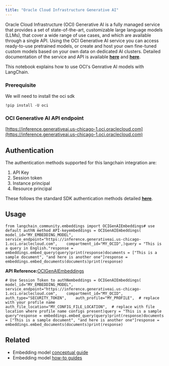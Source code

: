 ```yaml
---
title: "Oracle Cloud Infrastructure Generative AI"
---
```


Oracle Cloud Infrastructure (OCI) Generative AI is a fully managed service that provides a set of state-of-the-art, customizable large language models (LLMs), that cover a wide range of use cases, and which are available through a single API. Using the OCI Generative AI service you can access ready-to-use pretrained models, or create and host your own fine-tuned custom models based on your own data on dedicated AI clusters. Detailed documentation of the service and API is available **[here](https://docs.oracle.com/en-us/iaas/Content/generative-ai/home.htm)** and **[here](https://docs.oracle.com/en-us/iaas/api/#/en/generative-ai/20231130/)**.

This notebook explains how to use OCI's Genrative AI models with LangChain.

### Prerequisite

We will need to install the oci sdk

```
!pip install -U oci
```

### OCI Generative AI API endpoint

[https://inference.generativeai.us-chicago-1.oci.oraclecloud.com](https://inference.generativeai.us-chicago-1.oci.oraclecloud.com)

## Authentication

The authentication methods supported for this langchain integration are:

1. API Key
2. Session token
3. Instance principal
4. Resource principal

These follows the standard SDK authentication methods detailed **[here](https://docs.oracle.com/en-us/iaas/Content/API/Concepts/sdk_authentication_methods.htm)**.

## Usage

```
from langchain_community.embeddings import OCIGenAIEmbeddings# use default authN method API-keyembeddings = OCIGenAIEmbeddings(    model_id="MY_EMBEDDING_MODEL",    service_endpoint="https://inference.generativeai.us-chicago-1.oci.oraclecloud.com",    compartment_id="MY_OCID",)query = "This is a query in English."response = embeddings.embed_query(query)print(response)documents = ["This is a sample document", "and here is another one"]response = embeddings.embed_documents(documents)print(response)
```

**API Reference:**[OCIGenAIEmbeddings](https://python.langchain.com/api_reference/community/embeddings/langchain_community.embeddings.oci_generative_ai.OCIGenAIEmbeddings.html)

```
# Use Session Token to authNembeddings = OCIGenAIEmbeddings(    model_id="MY_EMBEDDING_MODEL",    service_endpoint="https://inference.generativeai.us-chicago-1.oci.oraclecloud.com",    compartment_id="MY_OCID",    auth_type="SECURITY_TOKEN",    auth_profile="MY_PROFILE",  # replace with your profile name    auth_file_location="MY_CONFIG_FILE_LOCATION",  # replace with file location where profile name configs present)query = "This is a sample query"response = embeddings.embed_query(query)print(response)documents = ["This is a sample document", "and here is another one"]response = embeddings.embed_documents(documents)print(response)
```

## Related

* Embedding model [conceptual guide](/oss/concepts/embedding_models)
* Embedding model [how-to guides](/oss/how_to/#embedding-models)
